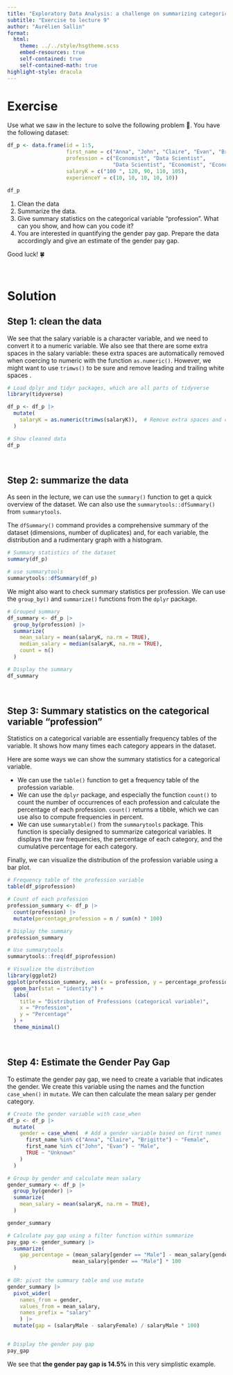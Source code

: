 ```yaml
---
title: "Exploratory Data Analysis: a challenge on summarizing categorical variables"
subtitle: "Exercise to lecture 9"
author: "Aurélien Sallin"
format:
  html:
    theme: ../../style/hsgtheme.scss
    embed-resources: true
    self-contained: true
    self-contained-math: true
highlight-style: dracula
---
```


# Exercise

Use what we saw in the lecture to solve the following problem 💪. You have the following dataset:

```r
df_p <- data.frame(id = 1:5,
                   first_name = c("Anna", "John", "Claire", "Evan", "Brigitte"),
                   profession = c("Economist", "Data Scientist", 
                                  "Data Scientist", "Economist", "Economist"),
                   salaryK = c("100 ", 120, 90, 110, 105),
                   experienceY = c(10, 10, 10, 10, 10))

df_p
```

  1. Clean the data
  2. Summarize the data. 
  3. Give summary statistics on the categorical variable "profession". What can you show, and how can you code it?
  3. You are interested in quantifying the gender pay gap. Prepare the data accordingly and give an estimate of the gender pay gap.

Good luck! 🍀

<br>

# Solution

## Step 1: clean the data

We see that the salary variable is a character variable, and we need to convert it to a numeric variable. We also see that there are some extra spaces in the salary variable: these extra spaces are automatically removed when coercing to numeric with the function `as.numeric()`. However, we might want to use `trimws()` to be sure and remove leading and trailing white spaces .

```r
# Load dplyr and tidyr packages, which are all parts of tidyverse
library(tidyverse)

df_p <- df_p |> 
  mutate(
    salaryK = as.numeric(trimws(salaryK)),  # Remove extra spaces and convert to numeric
  )

# Show cleaned data
df_p
```

<br>


## Step 2: summarize the data

As seen in the lecture, we can use the `summary()` function to get a quick overview of the dataset. We can also use the `summarytools::dfSummary()` from `summarytools`.

The `dfSummary()` command provides a comprehensive summary of the dataset (dimensions, number of duplicates) and, for each variable, the distribution and a rudimentary graph with a histogram.

```r
# Summary statistics of the dataset
summary(df_p)

# use summarytools
summarytools::dfSummary(df_p)
```


We might also want to check summary statistics per profession. We can use the `group_by()` and `summarize()` functions from the `dplyr` package.

```r

# Grouped summary
df_summary <- df_p |> 
  group_by(profession) |> 
  summarize(
    mean_salary = mean(salaryK, na.rm = TRUE),
    median_salary = median(salaryK, na.rm = TRUE),
    count = n()
  )

# Display the summary
df_summary
```

<br>

## Step 3: Summary statistics on the categorical variable "profession"

Statistics on a categorical variable are essentially frequency tables of the variable. It shows how many times each category appears in the dataset.

Here are some ways we can show the summary statistics for a categorical variable.

- We can use the `table()` function to get a frequency table of the profession variable.
- We can use the `dplyr` package, and especially the function `count()` to count the number of occurrences of each profession and calculate the percentage of each profession. `count()` returns a tibble, which we can use also to compute frequencies in percent.
- We can use `summarytable()` from the `summarytools` package. This function is specially designed to summarize categorical variables. It displays the raw frequencies, the percentage of each category, and the cumulative percentage for each category.

Finally, we can visualize the distribution of the profession variable using a bar plot.


```r
# Frequency table of the profession variable
table(df_p$profession)

# Count of each profession
profession_summary <- df_p |> 
  count(profession) |> 
  mutate(percentage_profession = n / sum(n) * 100)

# Display the summary
profession_summary

# Use summarytools
summarytools::freq(df_p$profession)

# Visualize the distribution
library(ggplot2)
ggplot(profession_summary, aes(x = profession, y = percentage_profession, fill = profession)) +
  geom_bar(stat = "identity") +
  labs(
    title = "Distribution of Professions (categorical variable)",
    x = "Profession",
    y = "Percentage"
  ) +
  theme_minimal()

```

<br>

## Step 4: Estimate the Gender Pay Gap

To estimate the gender pay gap, we need to create a variable that indicates the gender. We create this variable using the names and the function `case_when()` in `mutate`. We can then calculate the mean salary per gender category.

```r
# Create the gender variable with case_when
df_p <- df_p |> 
  mutate(
    gender = case_when(  # Add a gender variable based on first names
      first_name %in% c("Anna", "Claire", "Brigitte") ~ "Female",
      first_name %in% c("John", "Evan") ~ "Male",
      TRUE ~ "Unknown"
    )
  )

# Group by gender and calculate mean salary
gender_summary <- df_p |>
  group_by(gender) |>
  summarize(
    mean_salary = mean(salaryK, na.rm = TRUE),
  )

gender_summary

# Calculate pay gap using a filter function within summarize
pay_gap <- gender_summary |>
  summarize(
    gap_percentage = (mean_salary[gender == "Male"] - mean_salary[gender == "Female"]) /
                     mean_salary[gender == "Male"] * 100
  )

# OR: pivot the summary table and use mutate
gender_summary |> 
  pivot_wider(
    names_from = gender, 
    values_from = mean_salary, 
    names_prefix = "salary"
    ) |> 
  mutate(gap = (salaryMale - salaryFemale) / salaryMale * 100)


# Display the gender pay gap
pay_gap

```
We see that **the gender pay gap is 14.5%** in this very simplistic example.
